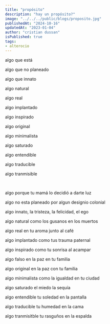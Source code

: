 ```yaml
---
title: "propósito"
description: "hay un propósito?"
image: "../../../public/blogs/proposito.jpg"
publishedAt: "2024-10-16"
updatedAt: "2023-01-04"
author: "cristian dussan"
isPublished: true
tags:
- alterocio
---
```



algo que está 

algo que no planeado

algo que innato

algo natural

algo real

algo implantado

algo inspirado

algo original

algo minimalista

algo saturado

algo entendible

algo traducible

algo tranmisible

<br/>

algo porque tu mamá lo decidió a darte luz

algo no esta planeado por algun designio colonial 

algo innato, la tristeza, la felicidad, el ego

algo natural como los gusanos en los muertos

algo real en tu aroma junto al café

algo implantado como tus trauma paternal

algo inspirado como tu sonrisa al acampar

algo falso en la paz en tu familia

algo original en la paz con tu familia

algo minimalista como la igualdad en tu ciudad

algo saturado el miedo la sequía

algo entendible tu soledad en la pantalla

algo traducible tu humedad en la cama

algo tranmisitble tu rasguños en la espalda
